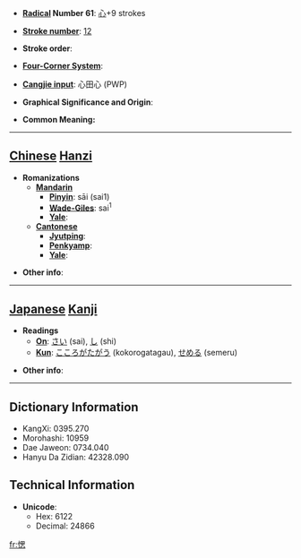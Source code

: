 * '''[[Wiktionary:Chinese radical index| Radical]] Number 61''': [[Wiktionary:Chinese radical index 心|心]]+9 strokes

* '''[[Wiktionary:Chinese total strokes index|Stroke number]]''': [[Wiktionary:Chinese total strokes index 12|12]]

* '''Stroke order''': 

* '''[[Wiktionary:Chinese four corner index|Four-Corner System]]''': 

* '''[[Wiktionary:Chinese Cangjie index|Cangjie input]]''': 心田心 (PWP)

* '''Graphical Significance and Origin''': 

* '''Common Meaning:''' {{substub}}

----

==[[Chinese]] [[Hanzi]]==

* '''Romanizations'''
** '''[[Mandarin]]'''
*** '''[[Pinyin]]''': sāi (sai1)
*** '''[[Wade-Giles]]''': sai<sup>1</sup>
*** '''[[Yale]]''': 
** '''[[Cantonese]]'''
*** '''[[Jyutping]]''':
*** '''[[Penkyamp]]''': 
*** '''[[Yale]]''': 

* '''Other info''': 

----

==[[Japanese]] [[Kanji]]==

* '''Readings'''
** '''[[On]]''': [[さい]] (sai), [[し]] (shi)
** '''[[Kun]]''': [[こころがたがう]] (kokorogatagau), [[せめる]] (semeru)

* '''Other info''':  

----

==Dictionary Information==

* KangXi: 0395.270
* Morohashi: 10959
* Dae Jaweon: 0734.040
* Hanyu Da Zidian: 42328.090

==Technical Information==

* '''Unicode''':
** Hex: 6122
** Decimal: 24866

[[fr:愢]]
